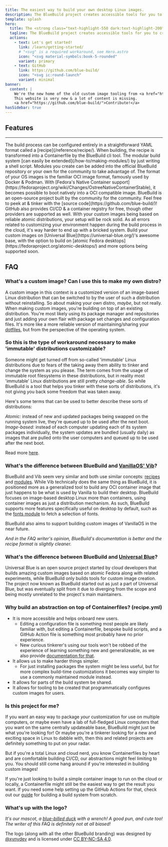 ```yaml
---
title: The easiest way to build your own desktop Linux images.
description: The BlueBuild project creates accessible tools for you to create, configure & build custom images of atomic Fedora distributions.
template: splash
hero:
  title: The <strong class="text-highlight-550 dark:text-highlight-200">easiest</strong> way to build your own desktop Linux images.
  tagline: The BlueBuild project creates accessible tools for you to create, configure & build custom images of atomic Fedora distributions.
  actions:
    - text: Let's get started!
      link: /learn/getting-started/
      # "<svg" is a required workaround, see Hero.astro
      icon: "<svg material-symbols:book-5-rounded"
      variant: primary
    - text: GitHub
      link: https://github.com/blue-build/
      icon: "<svg ic:round-launch"
      variant: minimal
banner:
  content: |
    We're the new home of the old custom image tooling from <a href="https://universal-blue.org/">Universal Blue</a>.
    This website is very new & a lot of content is missing. 
    <a href="https://github.com/blue-build/">Contribute!</a>
hasSidebar: true
---
```



## Features

<hr class="opacity-0" />
<CardGrid stagger>
  <Card title="Easy configuration" icon="material-symbols:edit-outline-rounded">
    The build process can be configured entirely in a straightforward YAML
    format called a [recipe](/reference/recipe/). When building, the recipe is
    transformed into a Containerfile by the BlueBuild cli tool.
  </Card>
  <Card title="Totally extensible" icon="material-symbols:extension-rounded">
    The modular build system [can easily be extended](/how-to/making-modules/)
    by just writing a shell script. Modules you create can be added into the
    official BlueBuild repository or your own for the community to take
    advantage of.
  </Card>
  <Card
    title="Based on well-known standards"
    icon="material-symbols:book-2-rounded"
  >
    The format of your OS images is the familiar OCI image format, famously used
    by Docker & Podman. With [Fedora's Native Container
    support](https://fedoraproject.org/wiki/Changes/OstreeNativeContainerStable),
    it becomes possible to boot natively into a OCI compatible image.
  </Card>
  <Card title="Free & open-source" icon="ri:open-source-fill">
    BlueBuild is an open-source project built by the community for the
    community. Feel free to peek at & tinker with the [source
    code](https://github.com/blue-build/)! GitHub also provides CI/CD & a
    container registry for free, though other providers are supported as well.
  </Card>
  <Card title="Effortless reliability" icon="ph:scales-bold">
    With your custom images being based on reliable atomic distributions, your
    setup will be rock solid. As all errors related to customizing your
    environment happen during the build process in the cloud, it's way harder to
    end up with a bricked system.
  </Card>
  <Card title="Build on the best" icon="material-symbols:stacks-rounded">
    Build your custom images on [Universal Blue](https://universal-blue.org/)'s
    awesome base, with the option to build on [atomic Fedora
    desktops](https://fedoraproject.org/atomic-desktops/) and more options being
    supported soon.
  </Card>
</CardGrid>

## FAQ

### What's a custom image? Can I use this to make my own distro?

A custom image in this context is a customized version of an image-based Linux distribution that can be switched to by the user of such a distribution without reinstalling. So about making your own distro, _maybe_, but not really. When making custom images, you're building on top of an existing distribution. You're most likely using its package manager and repositories and just adding your own flair with package set changes and configuration files. It's more like a more reliable version of maintaining/sharing your [dotfiles](https://wiki.archlinux.org/title/Dotfiles), but from the perspective of the operating system.

### So this is the type of workaround necessary to make 'immutable' distributions customizable?

Someone might get turned off from so-called 'immutable' Linux distributions due to fears of the taking away them ability to tinker and change the system as you please. The term comes from the usage of immutable root filesystems in these distributions, but in reality most 'immutable' Linux distributions are still pretty _change-able_. So while BlueBuild is a tool that helps you tinker with these sorts of distributions, it's not giving you back some freedom that was taken away.

Here's some terms that can be used to better describe these sorts of distributions:

_Atomic:_ instead of new and updated packages being swapped on the running system live, they're queued up to be used after the next boot.  
_Image-based:_ instead of each computer updating each of its system packages individually, the system updates are bundled (usually daily) as images that are pulled onto the user computers and queued up to be used after the next boot.

Read more [here](https://blog.verbum.org/2020/08/22/immutable-%E2%86%92-reprovisionable-anti-hysteresis/?ref=blue-build.org).

### What's the difference between BlueBuild and [VanillaOS' Vib](https://vib.vanillaos.org/)?

BlueBuild and Vib seem very similar and both use similar concepts: [recipes](/reference/recipe/) and [modules](/reference/module/). While Vib technically does the same thing as BlueBuild, it is positioned more as a generalized tool to build any OCI container image that just happens to be what is used by Vanilla to build their desktop. BlueBuild focuses on image-based desktop Linux more than containers, using container images as just a distribution mechanism. As such, BlueBuild supports more features specifically useful on desktop by default, such as the [fonts module](/reference/modules/fonts/) to fetch a selection of fonts.

BlueBuild also aims to support building custom images of VanillaOS in the near future.

_And in the FAQ writer's opinion, BlueBuild's documentation is better and the recipe format is slightly cleaner._

### What's the difference between BlueBuild and [Universal Blue](https://universal-blue.org/)?

Universal Blue is an open source project started by cloud developers that builds amazing custom images based on atomic Fedora along with related experiments, while BlueBuild only builds tools for custom image creation.
The project now known as BlueBuild started out as just a part of Universal Blue, but was eventually split from it due to diverging from the scope and being mostly unrelated to the project's main maintainers.

### Why build an abstraction on top of Containerfiles? (recipe.yml)

- It is more accessible and helps onboard new users.
  - Editing a configuration file is something most people are likely familiar with, but editing a Containerfile, bespoke build scripts, and a GitHub Action file is something most probably have no prior experience.
  - New curious tinkerer's using our tools won't be robbed of the experience of learning something new and generalizeable, as we also provide [documentation for that](/how-to/from-scratch/).
- It allows us to make harder things simpler.
  - For just installing packages the system might be less useful, but for more complex build-time customizations it becomes way simpler to use a commonly maintained module instead.
- It allows for parts of the build system be shared.
- It allows for tooling to be created that programmatically configures custom images for users.

### Is this project for me?

If you want an easy way to package _your_ customization for use on multiple computers, or maybe even have a lab of full-fledged Linux computers that you want on the same centrally updateable base, BlueBuild might just be what you're looking for! Or maybe you're a tinkerer looking for a new and exciting space in Linux to dabble with, then this and related projects are definitely something to put on your radar.

But if you're a total Linux and cloud nerd, you know Containerfiles by heart and are comfortable building CI/CD, our abstractions might feel limiting to you. You should still come hang around if you're interested in building custom images!

If you're just looking to build a simple container image to run on the cloud or locally, a Containerfile might still be the easiest way to get the result you want. If you need some help setting up the GitHub Actions for that, check out our [guide](/how-to/from-scratch/) for building a build system from scratch.

### What's up with the logo?

_It's our mascot, a [blue-billed duck](https://en.wikipedia.org/wiki/Blue-billed_duck) with a wrench! A good pun, and cute too! The writer of this FAQ is definitely not at all biased!_

The logo (along with all the other BlueBuild branding) was designed by [@xynydev](https://github.com/xynydev) and is licensed under [CC BY-NC-SA 4.0](https://creativecommons.org/licenses/by-nc-sa/4.0/).
